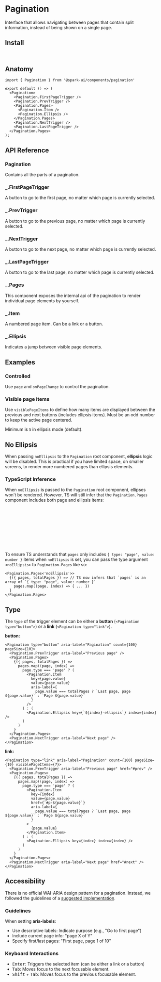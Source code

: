 


<Meta of={stories} />

# Pagination

Interface that allows navigating between pages that contain split information, instead of being shown on a single page.

<Canvas of={stories.Default} />

## Install

```sh
npm install @spark-ui/components
```

## Anatomy

```tsx
import { Pagination } from '@spark-ui/components/pagination'

export default () => (
  <Pagination>
    <Pagination.FirstPageTrigger /> 
    <Pagination.PrevTrigger /> 
    <Pagination.Pages>
      <Pagination.Item />
      <Pagination.Ellipsis />
    </Pagination.Pages>
    <Pagination.NextTrigger />
    <Pagination.LastPageTrigger />  
  </Pagination.Pages>
);
```

## API Reference

### Pagination

Contains all the parts of a pagination.

<ArgTypes of={Pagination} />  

### _.FirstPageTrigger

A button to go to the first page, no matter which page is currently selected.

<ArgTypes of={Pagination.FirstPageTrigger} />


### _.PrevTrigger

A button to go to the previous page, no matter which page is currently selected.

<ArgTypes of={Pagination.PrevTrigger} />


### _.NextTrigger

A button to go to the next page, no matter which page is currently selected.

<ArgTypes of={Pagination.NextTrigger} />

### _.LastPageTrigger

A button to go to the last page, no matter which page is currently selected.

<ArgTypes of={Pagination.LastPageTrigger} />

### _.Pages

This component exposes the internal api of the pagination to render individual page elements by yourself.

<ArgTypes of={Pagination.Pages} />

### _.Item

A numbered page item. Can be a link or a button.

<ArgTypes of={Pagination.Item} />

### _.Ellipsis

Indicates a jump between visible page elements.

<ArgTypes of={Pagination.Ellipsis} />


## Examples

### Controlled

Use `page` and `onPageChange` to control the pagination.

<Canvas of={stories.Controlled} />

### Visible page items

Use `visiblePageItems` to define how many items are displayed between the previous and next buttons (includes ellipsis items). Must be an odd number to keep the active page centered.

Minimum is `5` in ellipsis mode (default).

<Canvas of={stories.VisiblePageItems} />

## No Ellipsis

When passing `noEllipsis` to the `Pagination` root component, **ellipsis** logic will be disabled. This is practical if you have limited space, on smaller screens, to render more numbered pages than ellipsis elements.

<Canvas of={stories.NoEllipsis} />

### TypeScript Inference

When `noEllipsis` is passed to the `Pagination` root component, ellipses won't be rendered. However, TS will still infer that the `Pagination.Pages` component includes both page and ellipsis items:

```ts
pages: Array<
  | {
      type: 'ellipsis'
    }
  | {
      type: 'page'
      value: number
    }
>
```

To ensure TS understands that `pages` only includes `{ type: "page", value: number }` items when `noEllipsis` is set, you can pass the type argument `<noEllipsis>` to `Pagination.Pages` like so:

```tsx
<Pagination.Pages<'noEllipsis'>>
  {({ pages, totalPages }) => // TS now infers that `pages` is an array of `{ type: "page", value: number }`
    pages.map((page, index) => { ... })
  }
</Pagination.Pages>
```

## Type

The `type` of the trigger element can be either a **button** (`<Pagination type="button">`) or a **link** (`<Pagination type="link">`).

**button:**

```tsx
<Pagination type="button" aria-label="Pagination" count={100} pageSize={10}>
  <Pagination.PrevTrigger aria-label="Previous page" />
  <Pagination.Pages>
    {({ pages, totalPages }) =>
      pages.map((page, index) =>
        page.type === 'page' ? (
          <Pagination.Item
            key={page.value}
            value={page.value}
            aria-label={
              page.value === totalPages ? `Last page, page ${page.value}` : `Page ${page.value}`
            }
          />
        ) : (
          <Pagination.Ellipsis key={`${index}-ellipsis`} index={index} />
        )
      )
    }
  </Pagination.Pages>
  <Pagination.NextTrigger aria-label="Next page" />
</Pagination>
```

**link:**

```tsx
<Pagination type="link" aria-label="Pagination" count={100} pageSize={10} visiblePageItems={7}>
  <Pagination.PrevTrigger aria-label="Previous page" href="#prev" />
  <Pagination.Pages>
    {({ pages, totalPages }) =>
      pages.map((page, index) =>
        page.type === 'page' ? (
          <Pagination.Item
            key={index}
            value={page.value}
            href={`#p-${page.value}`}
            aria-label={
              page.value === totalPages ? `Last page, page ${page.value}` : `Page ${page.value}`
            }
          >
            {page.value}
          </Pagination.Item>
        ) : (
          <Pagination.Ellipsis key={index} index={index} />
        )
      )
    }
  </Pagination.Pages>
  <Pagination.NextTrigger aria-label="Next page" href="#next" />
</Pagination>
```

## Accessibility

<A11yReport of="pagination" />

There is no official WAI-ARIA design pattern for a pagination. Instead, we followed the guidelines of a [suggested implementation](https://design-system.w3.org/components/pagination.html).

### Guidelines

When setting **aria-labels**:

- Use descriptive labels: Indicate purpose (e.g., "Go to first page")
- Include current page info: "page X of Y"
- Specify first/last pages: "First page, page 1 of 10"

### Keyboard Interactions

- <Kbd>Enter</Kbd>: Triggers the selected item (can be either a link or a button)
- <Kbd>Tab</Kbd>: Moves focus to the next focusable element.
- <Kbd>Shift</Kbd> + <Kbd>Tab</Kbd>: Moves focus to the previous focusable element.
